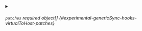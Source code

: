 

<PartialApiversion />


<PartialKind />


<PartialVerbs />



<details className="config-field" data-expandable="true">
<summary>

###### `patches` <span className="config-field-required" data-required="false">required</span> <span className="config-field-type">object[]</span> <span className="config-field-default"></span> <span className="config-field-enum"></span> {#experimental-genericSync-hooks-virtualToHost-patches}



</summary>

<PartialPatchesreference />


</details>
